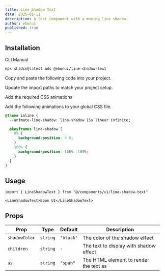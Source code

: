 ```yaml
---
title: Line Shadow Text
date: 2025-01-11
description: A text component with a moving line shadow.
author: ebonui
published: true
---
```


<ComponentPreview name="line-shadow-text-demo" />

## Installation

<Tabs defaultValue="cli">

<TabsList>
  <TabsTrigger value="cli">CLI</TabsTrigger>
  <TabsTrigger value="manual">Manual</TabsTrigger>
</TabsList>
<TabsContent value="cli">

```bash
npx shadcn@latest add @ebonui/line-shadow-text
```

</TabsContent>

<TabsContent value="manual">

<Steps>

<Step>Copy and paste the following code into your project.</Step>

<ComponentSource name="line-shadow-text" />

<Step>Update the import paths to match your project setup.</Step>

<Step>Add the required CSS animations</Step>

Add the following animations to your global CSS file.

```css title="app/globals.css" showLineNumbers {2, 5-12}
@theme inline {
  --animate-line-shadow: line-shadow 15s linear infinite;

  @keyframes line-shadow {
    0% {
      background-position: 0 0;
    }
    100% {
      background-position: 100% -100%;
    }
  }
}
```

</Steps>

</TabsContent>

</Tabs>

## Usage

```tsx showLineNumbers
import { LineShadowText } from "@/components/ui/line-shadow-text"
```

```tsx showLineNumbers
<LineShadowText>Ebon UI</LineShadowText>
```

## Props

| Prop          | Type     | Default   | Description                            |
| ------------- | -------- | --------- | -------------------------------------- |
| `shadowColor` | `string` | `"black"` | The color of the shadow effect         |
| `children`    | `string` | `-`       | The text to display with shadow effect |
| `as`          | `string` | `"span"`  | The HTML element to render the text as |
